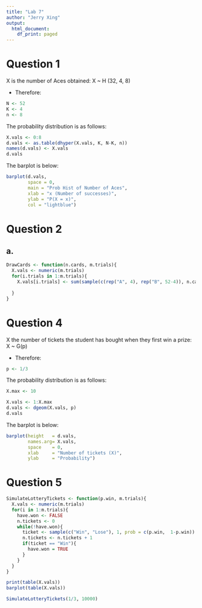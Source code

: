 ---
title: "Lab 7"
author: "Jerry Xing"
output:
  html_document:
    df_print: paged
---

# Question 1

X is the number of Aces obtained: X ~ H (32, 4, 8)

- Therefore:

```{R}
N <- 52
K <- 4
n <- 8
```

The probability distribution is as follows:

```{R}
X.vals <- 0:8
d.vals <- as.table(dhyper(X.vals, K, N-K, n))
names(d.vals) <- X.vals
d.vals
```

The barplot is below:

```{R echo=FALSE}
barplot(d.vals,
        space = 0,
        main = "Prob Hist of Number of Aces",
        xlab = "x (Number of successes)",
        ylab = "P(X = x)",
        col = "lightblue")
```

# Question 2
## a.

```{R}
DrawCards <- function(n.cards, m.trials){
  X.vals <- numeric(m.trials)
  for(i.trials in 1:m.trials){
    X.vals[i.trials] <- sum(sample(c(rep("A", 4), rep("B", 52-4)), n.cards, replace = FALSE) == "A")
    
  }
}
```

# Question 4

X the number of tickets the student has bought when they first win a prize: X ~ G(p)

- Therefore:

```{R}
p <- 1/3
```

The probability distribution is as follows:

```{R}
X.max <- 10

X.vals <- 1:X.max
d.vals <- dgeom(X.vals, p)
d.vals
```

The barplot is below:

```{R}
barplot(height   = d.vals,
        names.arg= X.vals,
        space    = 0,
        xlab     = "Number of tickets (X)",
        ylab     = "Probability")
```

# Question 5

```{R}
SimulateLotteryTickets <- function(p.win, m.trials){
  X.vals <- numeric(m.trials)
  for(i in 1:m.trials){
    have.won <- FALSE
    n.tickets <- 0
    while(!have.won){
      ticket <- sample(c("Win", "Lose"), 1, prob = c(p.win,  1-p.win))
      n.tickets <- n.tickets + 1
      if(ticket == "Win"){
        have.won = TRUE
      }
    }
  }
}

print(table(X.vals))
barplot(table(X.vals))

SimulateLotteryTickets(1/3, 10000)
```
